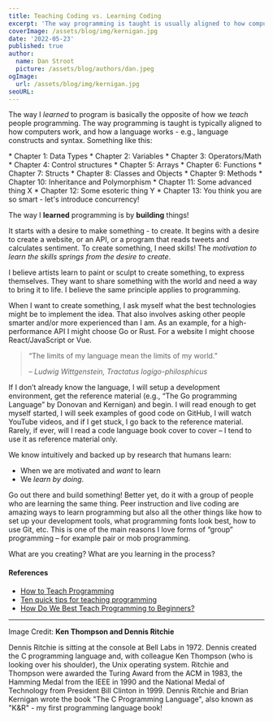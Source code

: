 ```yaml
---
title: Teaching Coding vs. Learning Coding
excerpt: 'The way programming is taught is usually aligned to how computers work (why variables are 16, 32 or 64 bits) and language constructs and syntax. However, the way I learned coding was not how we teach coding. I learned by building things. What motivates learning for beginners?'
coverImage: /assets/blog/img/kernigan.jpg
date: '2022-05-23'
published: true
author:
  name: Dan Stroot
  picture: /assets/blog/authors/dan.jpeg
ogImage:
  url: /assets/blog/img/kernigan.jpg
seoURL:
---
```


The way I _learned_ to program is basically the opposite of how we _teach_ people programming. The way programming is taught is typically aligned to how computers work, and how a language works - e.g., language constructs and syntax. Something like this:

<div className="text-sm"> 
* Chapter 1: Data Types
* Chapter 2: Variables
* Chapter 3: Operators/Math
* Chapter 4: Control structures
* Chapter 5: Arrays
* Chapter 6: Functions
* Chapter 7: Structs
* Chapter 8: Classes and Objects
* Chapter 9: Methods
* Chapter 10: Inheritance and Polymorphism
* Chapter 11: Some advanced thing X
* Chapter 12: Some esoteric thing Y
* Chapter 13: You think you are so smart - let's introduce concurrency!
</div>

The way I **learned** programming is by **building** things!  

It starts with a desire to make something - to create. It begins with a desire to create a website, or an API, or a program that reads tweets and calculates sentiment. To create something, I need skills! The _motivation to learn the skills springs from the desire to create_.

I believe artists learn to paint or sculpt to create something, to express themselves. They want to share something with the world and need a way to bring it to life. I believe the same principle applies to programming.

When I want to create something, I ask myself what the best technologies might be to implement the idea. That also involves asking other people smarter and/or more experienced than I am. As an example, for a high-performance API I might choose Go or Rust. For a website I might choose React/JavaScript or Vue.

> ​“The limits of my language mean the limits of my world.” 
>
> <cite>– Ludwig Wittgenstein, Tractatus logigo-philosphicus</cite>

If I don’t already know the language, I will setup a development environment, get the reference material (e.g., “The Go programming Language” by Donovan and Kernigan) and begin. I will read enough to get myself started, I will seek examples of good code on GitHub, I will watch YouTube videos, and if I get stuck, I go back to the reference material. Rarely, if ever, will I read a code language book cover to cover – I tend to use it as reference material only.  

We know intuitively and backed up by research that humans learn:

* When we are motivated and _want_ to learn
* We _learn by doing_.  

Go out there and build something! Better yet, do it with a group of people who are learning the same thing. Peer instruction and live coding are amazing ways to learn programming but also all the other things like how to set up your development tools, what programming fonts look best, how to use Git, etc. This is one of the main reasons I love forms of “group” programming – for example pair or mob programming. 

What are you creating? What are you learning in the process?

#### References

- [How to Teach Programming](https://www.codementor.io/@npostolovski/how-to-teach-programming-pvgpdtoed)
- [Ten quick tips for teaching programming](https://www.ncbi.nlm.nih.gov/pmc/articles/PMC5886386/)
- [How Do We Best Teach Programming to Beginners?](https://casabona.org/2018/02/how-do-we-best-teach-programming-to-beginners/)

---

Image Credit: **Ken Thompson and Dennis Ritchie**

<span className="text-sm">
Dennis Ritchie is sitting at the console at Bell Labs in 1972. Dennis created the C programming language and, with colleague Ken Thompson (who is looking over his shoulder), the Unix operating system. Ritchie and Thompson were awarded the Turing Award from the ACM in 1983, the Hamming Medal from the IEEE in 1990 and the National Medal of Technology from President Bill Clinton in 1999. Dennis Ritchie and Brian Kernigan wrote the book "The C Programming Language", also known as "K&R" - my first programming language book!
</span>